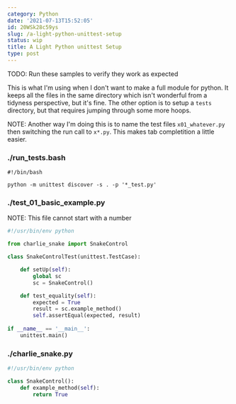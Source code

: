 ```yaml
---
category: Python
date: '2021-07-13T15:52:05'
id: 20WSk28c59ys
slug: /a-light-python-unittest-setup
status: wip
title: A Light Python unittest Setup
type: post
---
```


TODO: Run these samples to verify they work as expected


This is what I'm using when I don't want to make a full module for python. It keeps all the files in the same directory which isn't wonderful from a tidyness perspective, but it's fine. The other option is to setup a `tests` directory, but that requires jumping through some more hoops. 

NOTE: Another way I'm doing this is to name the test files `x01_whatever.py` then switching the run call to `x*.py`. This makes tab completition a little easier.


### ./run_tests.bash

```command
#!/bin/bash

python -m unittest discover -s . -p '*_test.py'
```

### ./test_01_basic_example.py

NOTE: This file cannot start with a number

```python
#!/usr/bin/env python 

from charlie_snake import SnakeControl

class SnakeControlTest(unittest.TestCase):

    def setUp(self):
        global sc 
        sc = SnakeControl()

    def test_equality(self):
        expected = True
        result = sc.example_method()
        self.assertEqual(expected, result)
        
if __name__ == '__main__':
    unittest.main()
```

### ./charlie_snake.py

```python
#!/usr/bin/env python

class SnakeControl():
    def example_method(self):
        return True
```